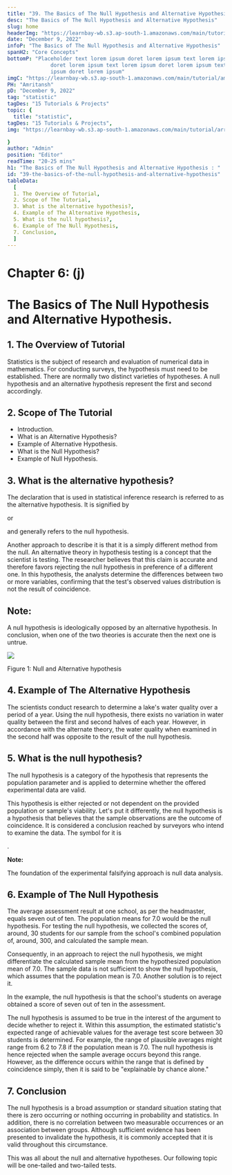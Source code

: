 ```yaml
---
title: "39. The Basics of The Null Hypothesis and Alternative Hypothesis"
desc: "The Basics of The Null Hypothesis and Alternative Hypothesis"
slug: home
headerImg: "https://learnbay-wb.s3.ap-south-1.amazonaws.com/main/tutorial/Statistics+Header.png"
date: "December 9, 2022"
infoP: "The Basics of The Null Hypothesis and Alternative Hypothesis"
spanH2: "Core Concepts"
bottomP: "Placeholder text lorem ipsum doret lorem ipsum text lorem ipsum
              doret lorem ipsum text lorem ipsum doret lorem ipsum text lorem
              ipsum doret lorem ipsum"
imgC: "https://learnbay-wb.s3.ap-south-1.amazonaws.com/main/tutorial/amritansh.png"
PH: "Amritansh"
pD: "December 9, 2022"
tag: "statistic"
tagDes: "15 Tutorials & Projects"
topic: {
  title: "statistic",
tagDes: "15 Tutorials & Projects",
img: "https://learnbay-wb.s3.ap-south-1.amazonaws.com/main/tutorial/arrow.png"

}
author: "Admin"
position: "Editor"
readTime: "20-25 mins"
h1: "The Basics of The Null Hypothesis and Alternative Hypothesis : "
id: "39-the-basics-of-the-null-hypothesis-and-alternative-hypothesis"
tableData:
  [
  1. The Overview of Tutorial, 
  2. Scope of The Tutorial,  
  3. What is the alternative hypothesis?,  
  4. Example of The Alternative Hypothesis, 
  5. What is the null hypothesis?, 
  6. Example of The Null Hypothesis,
  7. Conclusion,
  ]
---
```


# **Chapter 6: (j)**


# **The Basics of The Null Hypothesis and Alternative Hypothesis.**


## 1. The Overview of Tutorial

Statistics is the subject of research and evaluation of numerical data in mathematics. For conducting surveys, the hypothesis must need to be established. There are normally two distinct varieties of hypotheses. A null hypothesis and an alternative hypothesis represent the first and second accordingly.


## 2. Scope of The Tutorial



* Introduction.
* What is an Alternative Hypothesis?
* Example of Alternative Hypothesis.
* What is the Null Hypothesis?
* Example of Null Hypothesis.


## 3. What is the alternative hypothesis?

The declaration that is used in statistical inference research is referred to as the alternative hypothesis. It is signified by 

 or 

 and generally refers to the null hypothesis.

Another approach to describe it is that it is a simply different method from the null. An alternative theory in hypothesis testing is a concept that the scientist is testing. The researcher believes that this claim is accurate and therefore favors rejecting the null hypothesis in preference of a different one. In this hypothesis, the analysts determine the differences between two or more variables, confirming that the test's observed values distribution is not the result of coincidence.


## **Note:**

A null hypothesis is ideologically opposed by an alternative hypothesis. In conclusion, when one of the two theories is accurate then the next one is untrue.



<img src="https://learnbay-wb.s3.ap-south-1.amazonaws.com/main/tutorial/statistics/null+and+alternative+hypothesis.jpg"></img>



Figure 1: Null and Alternative hypothesis


## 4. Example of The Alternative Hypothesis

The scientists conduct research to determine a lake's water quality over a period of a year. Using the null hypothesis, there exists no variation in water quality between the first and second halves of each year. However, in accordance with the alternate theory, the water quality when examined in the second half was opposite to the result of the null hypothesis.


## 5. What is the null hypothesis?

The null hypothesis is a category of the hypothesis that represents the population parameter and is applied to determine whether the offered experimental data are valid.

This hypothesis is either rejected or not dependent on the provided population or sample's viability. Let's put it differently, the null hypothesis is a hypothesis that believes that the sample observations are the outcome of coincidence. It is considered a conclusion reached by surveyors who intend to examine the data. The symbol for it is 

.


**Note:**

The foundation of the experimental falsifying approach is null data analysis.


## 6. Example of The Null Hypothesis

The average assessment result at one school, as per the headmaster, equals seven out of ten. The population means for 7.0 would be the null hypothesis. For testing the null hypothesis, we collected the scores of, around, 30 students for our sample from the school's combined population of, around, 300, and calculated the sample mean.

Consequently, in an approach to reject the null hypothesis, we might differentiate the calculated sample mean from the hypothesized population mean of 7.0. The sample data is not sufficient to show the null hypothesis, which assumes that the population mean is 7.0. Another solution is to reject it.

In the example, the null hypothesis is that the school's students on average obtained a score of seven out of ten in the assessment.

The null hypothesis is assumed to be true in the interest of the argument to decide whether to reject it. Within this assumption, the estimated statistic's expected range of achievable values for the average test score between 30 students is determined. For example, the range of plausible averages might range from 6.2 to 7.8 if the population mean is 7.0. The null hypothesis is hence rejected when the sample average occurs beyond this range. However, as the difference occurs within the range that is defined by coincidence simply, then it is said to be "explainable by chance alone."


## 7. Conclusion

The null hypothesis is a broad assumption or standard situation stating that there is zero occurring or nothing occurring in probability and statistics. In addition, there is no correlation between two measurable occurrences or an association between groups. Although sufficient evidence has been presented to invalidate the hypothesis, it is commonly accepted that it is valid throughout this circumstance. 

This was all about the null and alternative hypotheses. Our following topic will be one-tailed and two-tailed tests.